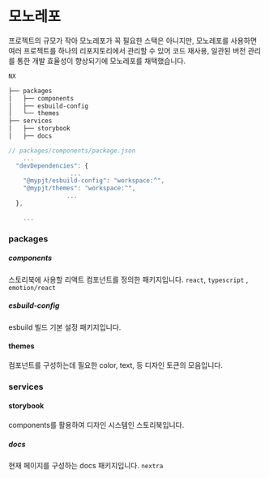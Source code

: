 # 모노레포

프로젝트의 규모가 작아 모노레포가 꼭 필요한 스택은 아니지만,
모노레포를 사용하면 여러 프로젝트를 하나의 리포지토리에서 관리할 수 있어 코드 재사용,
일관된 버전 관리를 통한 개발 효율성이 향상되기에 모노레포를 채택했습니다.

```bash
NX

├── packages
│   ├── components
│   ├── esbuild-config
│   └── themes
├── services
│   ├── storybook
│   ├── docs

```

```javascript
// packages/components/package.json
    ...
  "devDependencies": {
                 ...
    "@mypjt/esbuild-config": "workspace:^",
    "@mypjt/themes": "workspace:^",
                ...
  },

    ...

```

### packages

##### components

스토리북에 사용할 리액트 컴포넌트를 정의한 패키지입니다.
`react`, `typescript` , `emotion/react`

##### esbuild-config

esbuild 빌드 기본 설정 패키지입니다.

#### themes

컴포넌트를 구성하는데 필요한 color, text, 등 디자인 토큰의 모음입니다.

### services

#### storybook

components를 활용하여 디자인 시스템인 스토리북입니다.

##### docs

현재 페이지를 구성하는 docs 패키지입니다. `nextra`
